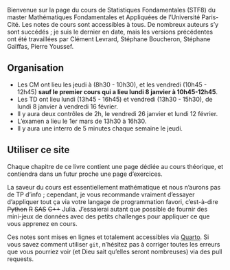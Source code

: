 
Bienvenue sur la page du cours de Statistiques Fondamentales (STF8) du master Mathématiques Fondamentales et Appliquées de l'Université Paris-Cité. Les notes de cours sont accessibles à tous. De nombreux auteurs s'y sont succédés ; je suis le dernier en date, mais les versions précédentes ont été travaillées par Clément Levrard, Stéphane Boucheron, Stéphane Gaïffas, Pierre Youssef. 


## Organisation {.unnumbered}

- Les CM ont lieu les jeudi à (8h30 - 10h30), et les vendredi (10h45 - 12h45) **sauf le premier cours qui a lieu lundi 8 janvier à 10h45-12h45**. 
- Les TD ont lieu lundi (13h45 - 16h45) et vendredi (13h30 - 15h30), de lundi 8 janvier à vendredi 16 février. 
- Il y aura deux contrôles de 2h, le vendredi 26 janvier et lundi 12 février. 
- L'examen a lieu le 1er mars de 13h30 à 16h30. 
- Il y aura une interro de 5 minutes chaque semaine le jeudi. 

## Utiliser ce site

Chaque chapitre de ce livre contient une page dédiée au cours théorique, et contiendra dans un futur proche une page d'exercices. 

La saveur du cours est essentiellement mathématique et nous n'aurons pas de TP d'info ; cependant, je vous recommande vraiment d'essayer d'appliquer tout ça via votre langage de programmation favori, c'est-à-dire ~~Python~~ ~~R~~ ~~SAS~~ ~~C++~~ Julia. J'essaierai autant que possible de fournir des mini-jeux de données avec des petits challenges pour appliquer ce que vous apprenez en cours. 

Ces notes sont mises en lignes et totalement accessibles via [Quarto](https://quarto.org). Si vous savez comment utiliser `git`, n'hésitez pas à corriger toutes les erreurs que vous pourriez voir (et Dieu sait qu'elles seront nombreuses) via des pull requests. 


<!--\newcommand{\bx}{\boldsymbol{x}}
\newcommand{\bt}{\boldsymbol{\theta}}
\newcommand{\dkl}{\mathrm{d}_{\mathrm{KL}}}
\newcommand{\dtv}{\mathrm{d}_{\mathrm{TV}}}-->


